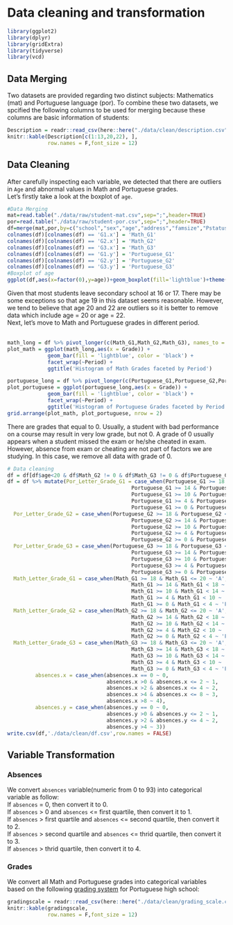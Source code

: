 # Data cleaning and transformation
```r
library(ggplot2)
library(dplyr)
library(gridExtra)
library(tidyverse)
library(vcd)
```
## Data Merging
Two datasets are provided regarding two distinct subjects: Mathematics (mat) and Portuguese language (por). To combine these two datasets, we spcified the following columns to be used for merging because these columns are basic information of students: \
```r
Description = readr::read_csv(here::here("./data/clean/description.csv"))
knitr::kable(Description[c(1:13,20,22), ],
             row.names = F,font_size = 12)
```

## Data Cleaning
After carefully inspecting each variable, we detected that there are outliers in `Age` and abnormal values in Math and Portuguese grades. \
Let's firstly take a look at the boxplot of `age`.\
```r
#Data Merging
mat=read.table("./data/raw/student-mat.csv",sep=";",header=TRUE)
por=read.table("./data/raw/student-por.csv",sep=";",header=TRUE)
df=merge(mat,por,by=c("school","sex","age","address","famsize","Pstatus","Medu","Fedu","Mjob","Fjob","reason","nursery","internet","guardian","traveltime"))
colnames(df)[colnames(df) == 'G1.x'] = 'Math_G1'
colnames(df)[colnames(df) == 'G2.x'] = 'Math_G2'
colnames(df)[colnames(df) == 'G3.x'] = 'Math_G3'
colnames(df)[colnames(df) == 'G1.y'] = 'Portuguese_G1'
colnames(df)[colnames(df) == 'G2.y'] = 'Portuguese_G2'
colnames(df)[colnames(df) == 'G3.y'] = 'Portuguese_G3'
#Boxplot of age
ggplot(df,aes(x=factor(0),y=age))+geom_boxplot(fill='lightblue')+theme(axis.title.y=element_blank(),axis.text.y=element_blank(),axis.ticks.y=element_blank())+coord_flip()
```

Given that most students leave secondary school at 16 or 17. There may be some exceptions so that age 19 in this dataset seems reasonable. However, we tend to believe that age 20 and 22 are outliers so it is better to remove data which include age = 20 or age = 22. \
Next, let's move to Math and Portuguese grades in different period. \
\
```r
math_long = df %>% pivot_longer(c(Math_G1,Math_G2,Math_G3), names_to = 'Period', values_to = 'Grade')
plot_math = ggplot(math_long,aes(x = Grade)) +
             geom_bar(fill = 'lightblue', color = 'black') +
             facet_wrap(~Period) +
             ggtitle('Histogram of Math Grades faceted by Period')

portuguese_long = df %>% pivot_longer(c(Portuguese_G1,Portuguese_G2,Portuguese_G3), names_to = 'Period', values_to = 'Grade')
plot_portuguese = ggplot(portuguese_long,aes(x = Grade)) +
             geom_bar(fill = 'lightblue', color = 'black') +
             facet_wrap(~Period) +
             ggtitle('Histogram of Portuguese Grades faceted by Period')
grid.arrange(plot_math, plot_portuguese, nrow = 2)
```

There are grades that equal to 0. Usually, a student with bad performance on a course may result in very low grade, but not 0. A grade of 0 usually appears when a student missed the exam or he/she cheated in exam. However, absence from exam or cheating are not part of factors we are studying. In this case, we remove all data with grade of 0. 

```r
# Data cleaning
df = df[df$age<20 & df$Math_G2 != 0 & df$Math_G3 != 0 & df$Portuguese_G1 != 0 & df$Portuguese_G3!=0,]
df = df %>% mutate(Por_Letter_Grade_G1 = case_when(Portuguese_G1 >= 18 & Portuguese_G1 <= 20 ~ 'A',
                                        Portuguese_G1 >= 14 & Portuguese_G1 < 18 ~ 'B',
                                        Portuguese_G1 >= 10 & Portuguese_G1 < 14 ~ 'C',
                                        Portuguese_G1 >= 4 & Portuguese_G1 < 10 ~ 'D',
                                        Portuguese_G1 >= 0 & Portuguese_G1 < 4 ~ 'F'),
  Por_Letter_Grade_G2 = case_when(Portuguese_G2 >= 18 & Portuguese_G2 <= 20 ~ 'A',
                                        Portuguese_G2 >= 14 & Portuguese_G2 < 18 ~ 'B',
                                        Portuguese_G2 >= 10 & Portuguese_G2 < 14 ~ 'C',
                                        Portuguese_G2 >= 4 & Portuguese_G2 < 10 ~ 'D',
                                        Portuguese_G2 >= 0 & Portuguese_G2 < 4 ~ 'F'),
  Por_Letter_Grade_G3 = case_when(Portuguese_G3 >= 18 & Portuguese_G3 <= 20 ~ 'A',
                                        Portuguese_G3 >= 14 & Portuguese_G3 < 18 ~ 'B',
                                        Portuguese_G3 >= 10 & Portuguese_G3 < 14 ~ 'C',
                                        Portuguese_G3 >= 4 & Portuguese_G3 < 10 ~ 'D',
                                        Portuguese_G3 >= 0 & Portuguese_G3 < 4 ~ 'F'),
  Math_Letter_Grade_G1 = case_when(Math_G1 >= 18 & Math_G1 <= 20 ~ 'A',
                                        Math_G1 >= 14 & Math_G1 < 18 ~ 'B',
                                        Math_G1 >= 10 & Math_G1 < 14 ~ 'C',
                                        Math_G1 >= 4 & Math_G1 < 10 ~ 'D',
                                        Math_G1 >= 0 & Math_G1 < 4 ~ 'F' ),
  Math_Letter_Grade_G2 = case_when(Math_G2 >= 18 & Math_G2 <= 20 ~ 'A',
                                        Math_G2 >= 14 & Math_G2 < 18 ~ 'B',
                                        Math_G2 >= 10 & Math_G2 < 14 ~ 'C',
                                        Math_G2 >= 4 & Math_G2 < 10 ~ 'D',
                                        Math_G2 >= 0 & Math_G2 < 4 ~ 'F' ),
  Math_Letter_Grade_G3 = case_when(Math_G3 >= 18 & Math_G3 <= 20 ~ 'A',
                                        Math_G3 >= 14 & Math_G3 < 18 ~ 'B',
                                        Math_G3 >= 10 & Math_G3 < 14 ~ 'C',
                                        Math_G3 >= 4 & Math_G3 < 10 ~ 'D',
                                        Math_G3 >= 0 & Math_G3 < 4 ~ 'F' ),
         absences.x = case_when(absences.x == 0 ~ 0,
                                absences.x >0 & absences.x <= 2 ~ 1,
                                absences.x >2 & absences.x <= 4 ~ 2,
                                absences.x >4 & absences.x <= 8 ~ 3,
                                absences.x >8 ~ 4),
         absences.y = case_when(absences.y == 0 ~ 0,
                                absences.y >0 & absences.y <= 2 ~ 1,
                                absences.y >2 & absences.y <= 4 ~ 2,
                                absences.y >4 ~ 3))
write.csv(df,'./data/clean/df.csv',row.names = FALSE)
```

## Variable Transformation

### Absences

We convert `absences` variable(numeric from 0 to 93) into categorical variable as follow: \
If `absences` = 0, then convert it to 0.\
If `absences` > 0 and `absences` <= first quartile, then convert it to 1. \
If `absences` > first quartile and `absences` <= second quartile, then convert it to 2.\
If `absences` > second quartile and `absences` <= thrid quartile, then convert it to 3. \
If `absences` > thrid quartile, then convert it to 4. \

### Grades

We convert all Math and Portuguese grades into categorical variables based on the following [grading system](https://en.wikipedia.org/wiki/Grading_systems_by_country#Portugal) for Portuguese high school: \
```r
gradingscale = readr::read_csv(here::here("./data/clean/grading_scale.csv"))
knitr::kable(gradingscale,
             row.names = F,font_size = 12)
```
